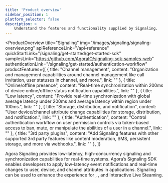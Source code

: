 ```yaml
---
title: 'Product overview'
sidebar_position: 1
platform_selector: false
description: >
    Understand the features and functionality supplied by Signaling.
---
```



<ProductOverview
  title="Signaling"
  img="/images/signaling/signaling-overview.png"
  apiReferenceLink="/api-reference"
  quickStartLink="/signaling/get-started/get-started-sdk"
  samplesLink="https://github.com/AgoraIO/signaling-sdk-samples-web"
  authenticationLink="/signaling/get-started/authentication-workflow"
  productFeatures={[
    {
      title: "Channel management",
      content: "Organization and management capabilities around channel management like call invitation, user statuses in channel, and more.",
      link: ""
    },
    {
      title: "Online/offline presence",
      content: "Real-time synchronization within 200ms of device online/offline status notification capabilities.",
      link: ""
    },
    {
      title: "Low latency",
      content: "Provide real-time synchronization with global average latency under 200ms and average latency within region under 100ms.",
      link: ""
    },
    {
      title: "Storage, distribution, and notification",
      content: "User device/channel attribute change capabilities for storage, distribution, and notification.",
      link: ""
    },
    {
      title: "Authentication",
      content: "Control authentication workflow on user permission controls via token-based access to ban, mute, or manipulate the abilities of a user in a channel.",
      link: ""
    },
    {
      title: "3rd party plugins",
      content: "Add Signaling features with other supported 3rd party features like content moderation, SMS, persistent storage, and more via webhooks.",
      link: ""
    },
  ]}

>

Agora Signaling provides low-latency, high-concurrency signaling and synchronization capabilities for real-time systems. Agora’s Signaling SDK enables developers to apply low-latency event notifications and real-time changes to user, device, and channel attributes in applications. Signaling can be used to enhance the experience for <Vg k="AUDIO" />, <Vg k="VIDEO" />, and Interactive Live Steaming.



</ProductOverview>
